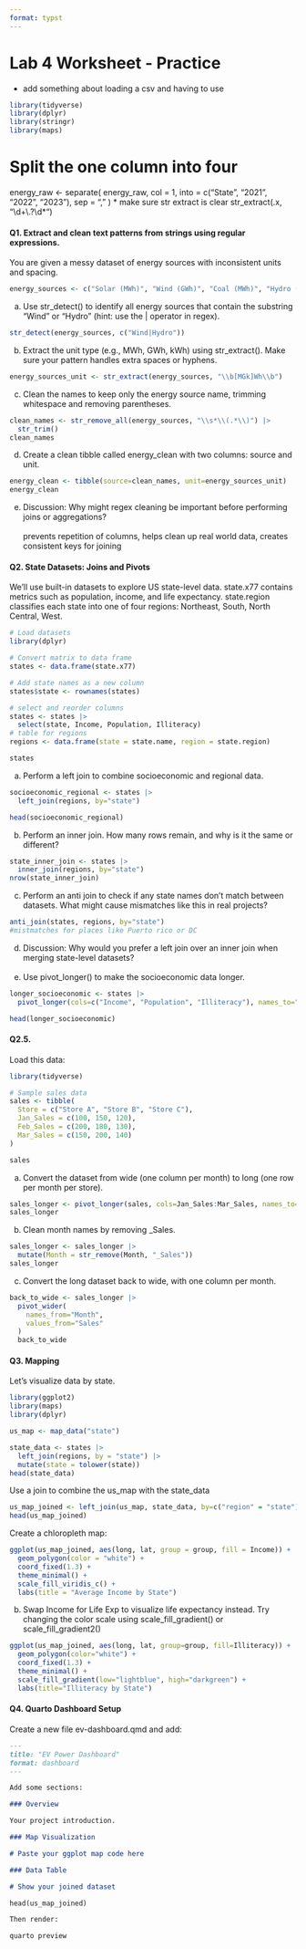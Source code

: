 ```yaml
---
format: typst
---
```


# Lab 4 Worksheet - Practice

* add something about loading a csv and having to use
```r
library(tidyverse)
library(dplyr)
library(stringr)
library(maps)
```

# Split the one column into four
energy_raw <- separate(
  energy_raw,
  col = 1,
  into = c("State", "2021", "2022", "2023"),
  sep = ","
)
* make sure str extract is clear str_extract(.x, "\\d+\\.?\\d*")

#### Q1. Extract and clean text patterns from strings using regular expressions.

You are given a messy dataset of energy sources with inconsistent units and spacing.

```r
energy_sources <- c("Solar (MWh)", "Wind (GWh)", "Coal (MWh)", "Hydro (kWh)")
```

a.  Use str_detect() to identify all energy sources that contain the substring "Wind" or "Hydro" (hint: use the \| operator in regex).

```r
str_detect(energy_sources, c("Wind|Hydro"))
```

b.  Extract the unit type (e.g., MWh, GWh, kWh) using str_extract(). Make sure your pattern handles extra spaces or hyphens.

```r
energy_sources_unit <- str_extract(energy_sources, "\\b[MGk]Wh\\b")
```

c.  Clean the names to keep only the energy source name, trimming whitespace and removing parentheses.

```r
clean_names <- str_remove_all(energy_sources, "\\s*\\(.*\\)") |>
  str_trim()
clean_names
```

d.  Create a clean tibble called energy_clean with two columns: source and unit.

```r
energy_clean <- tibble(source=clean_names, unit=energy_sources_unit)
energy_clean
```

e.  Discussion: Why might regex cleaning be important before performing joins or aggregations?\
    \
    prevents repetition of columns, helps clean up real world data, creates consistent keys for joining

#### Q2. State Datasets: Joins and Pivots

We’ll use built-in datasets to explore US state-level data. state.x77 contains metrics such as population, income, and life expectancy. state.region classifies each state into one of four regions: Northeast, South, North Central, West.

```r
# Load datasets
library(dplyr)

# Convert matrix to data frame
states <- data.frame(state.x77)

# Add state names as a new column
states$state <- rownames(states)

# select and reorder columns
states <- states |>
  select(state, Income, Population, Illiteracy)
# table for regions
regions <- data.frame(state = state.name, region = state.region)

states

```

a.  Perform a left join to combine socioeconomic and regional data.

```r
socioeconomic_regional <- states |>
  left_join(regions, by="state")

head(socioeconomic_regional)
```

b.  Perform an inner join. How many rows remain, and why is it the same or different?

```r
state_inner_join <- states |>
  inner_join(regions, by="state")
nrow(state_inner_join)
```


c.  Perform an anti join to check if any state names don’t match between datasets. What might cause mismatches like this in real projects?

```r
anti_join(states, regions, by="state")
#mistmatches for places like Puerto rico or DC
```

d.  Discussion: Why would you prefer a left join over an inner join when merging state-level datasets?\
    \
e. Use pivot_longer() to make the socioeconomic data longer.\

```r

longer_socioeconomic <- states |>
  pivot_longer(cols=c("Income", "Population", "Illiteracy"), names_to="Variables", values_to="Values")

head(longer_socioeconomic)
```

#### Q2.5.

Load this data:

```r
library(tidyverse)

# Sample sales data
sales <- tibble(
  Store = c("Store A", "Store B", "Store C"),
  Jan_Sales = c(100, 150, 120),
  Feb_Sales = c(200, 180, 130),
  Mar_Sales = c(150, 200, 140)
)

sales
```

a. Convert the dataset from wide (one column per month) to long (one row per month per store).

```r
sales_longer <- pivot_longer(sales, cols=Jan_Sales:Mar_Sales, names_to="Month", values_to="Sales")
sales_longer
```

b. Clean month names by removing _Sales.

```r
sales_longer <- sales_longer |>
  mutate(Month = str_remove(Month, "_Sales"))
sales_longer
```

c. Convert the long dataset back to wide, with one column per month.

```r
back_to_wide <- sales_longer |>
  pivot_wider(
    names_from="Month", 
    values_from="Sales"
  )
  back_to_wide
```

#### Q3. Mapping

Let's visualize data by state.

```r
library(ggplot2)
library(maps)
library(dplyr)

us_map <- map_data("state")

state_data <- states |>
  left_join(regions, by = "state") |>
  mutate(state = tolower(state))
head(state_data)
```

Use a join to combine the us_map with the state_data

```r
us_map_joined <- left_join(us_map, state_data, by=c("region" = "state"))
head(us_map_joined)
```

Create a chloropleth map:

```r
ggplot(us_map_joined, aes(long, lat, group = group, fill = Income)) +
  geom_polygon(color = "white") +
  coord_fixed(1.3) +
  theme_minimal() +
  scale_fill_viridis_c() +
  labs(title = "Average Income by State")
```

b.  Swap Income for Life Exp to visualize life expectancy instead. Try changing the color scale using scale_fill_gradient() or scale_fill_gradient2()

```r
ggplot(us_map_joined, aes(long, lat, group=group, fill=Illiteracy)) +
  geom_polygon(color="white") +
  coord_fixed(1.3) +
  theme_minimal() +
  scale_fill_gradient(low="lightblue", high="darkgreen") + 
  labs(title="Illiteracy by State")
```

#### Q4. Quarto Dashboard Setup

Create a new file ev-dashboard.qmd and add:

```markdown

---
title: "EV Power Dashboard"
format: dashboard
---

Add some sections:

### Overview

Your project introduction.

### Map Visualization

# Paste your ggplot map code here

### Data Table

# Show your joined dataset

head(us_map_joined)

Then render:

quarto preview

```